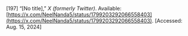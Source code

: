 \[197\]	“\[No title\],” *X (formerly Twitter)*. Available: [https://x.com/NeelNanda5/status/1799203292066558403](https://x.com/NeelNanda5/status/1799203292066558403). \[Accessed: Aug. 15, 2024\]
